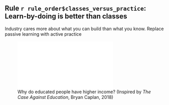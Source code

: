 ## Rule `r rule_order$classes_versus_practice`: Learn-by-doing is better than classes

Industry cares more about what you can build than what you know. Replace passive learning with active practice

![Why do educated people have higher income? (Inspired by *The Case Against Education*, Bryan Caplan, 2018)](images/education.pdf)

<!-- - Practioners apply little of what they learned in school -->
<!-- - To employers, education = skills + perseverance + conformity -->
<!-- - Deliberate practice is the primary source of skill -->

<!-- 90% of what I use from school: metrics, cross-validation, nonparametric regression, simulation of distributions (bootstrap, Monte Carlo) -->